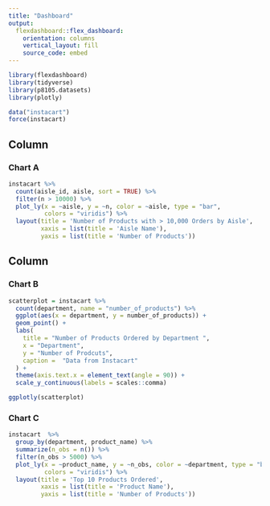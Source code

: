 ```yaml
---
title: "Dashboard"
output: 
  flexdashboard::flex_dashboard:
    orientation: columns
    vertical_layout: fill
    source_code: embed
---
```


```r
library(flexdashboard)
library(tidyverse)
library(p8105.datasets)
library(plotly)

data("instacart")
force(instacart)

```

Column {data-width=600}
-----------------------------------------------------------------------


### Chart A

```r
instacart %>% 
  count(aisle_id, aisle, sort = TRUE) %>% 
  filter(n > 10000) %>% 
  plot_ly(x = ~aisle, y = ~n, color = ~aisle, type = "bar",
          colors = "viridis") %>% 
  layout(title = 'Number of Products with > 10,000 Orders by Aisle',
         xaxis = list(title = 'Aisle Name'), 
         yaxis = list(title = 'Number of Products'))
```

Column {data-width=400}
-----------------------------------------------------------------------

### Chart B

```r
scatterplot = instacart %>% 
  count(department, name = "number_of_products") %>% 
  ggplot(aes(x = department, y = number_of_products)) +
  geom_point() +
  labs(
    title = "Number of Products Ordered by Department ",
    x = "Department",
    y = "Number of Prodcuts",
    caption =  "Data from Instacart"
  ) +
  theme(axis.text.x = element_text(angle = 90)) +
  scale_y_continuous(labels = scales::comma)

ggplotly(scatterplot)
```

### Chart C

```r
instacart  %>% 
  group_by(department, product_name) %>% 
  summarize(n_obs = n()) %>% 
  filter(n_obs > 5000) %>% 
  plot_ly(x = ~product_name, y = ~n_obs, color = ~department, type = "bar",
          colors = "viridis") %>% 
  layout(title = 'Top 10 Products Ordered',
         xaxis = list(title = 'Product Name'), 
         yaxis = list(title = 'Number of Products'))
```

